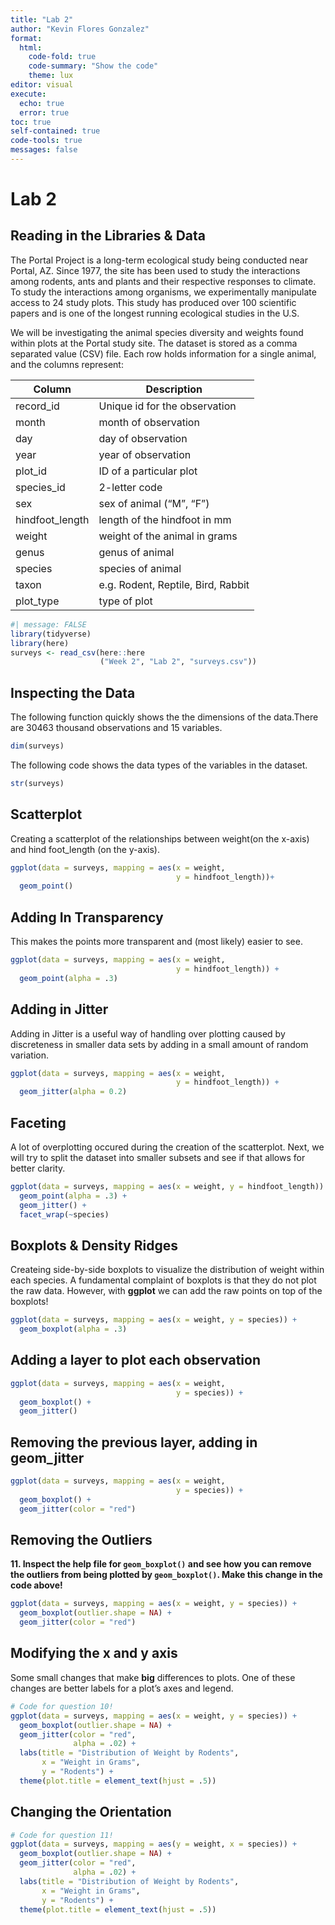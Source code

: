 ```yaml
---
title: "Lab 2"
author: "Kevin Flores Gonzalez"
format:
  html: 
    code-fold: true
    code-summary: "Show the code"
    theme: lux
editor: visual
execute:
  echo: true
  error: true
toc: true
self-contained: true
code-tools: true
messages: false
---
```


# Lab 2

## Reading in the Libraries & Data

The Portal Project is a long-term ecological study being conducted near Portal, AZ. Since 1977, the site has been used to study the interactions among rodents, ants and plants and their respective responses to climate. To study the interactions among organisms, we experimentally manipulate access to 24 study plots. This study has produced over 100 scientific papers and is one of the longest running ecological studies in the U.S.

We will be investigating the animal species diversity and weights found within plots at the Portal study site. The dataset is stored as a comma separated value (CSV) file. Each row holds information for a single animal, and the columns represent:

| Column          | Description                        |
|-----------------|------------------------------------|
| record_id       | Unique id for the observation      |
| month           | month of observation               |
| day             | day of observation                 |
| year            | year of observation                |
| plot_id         | ID of a particular plot            |
| species_id      | 2-letter code                      |
| sex             | sex of animal ("M", "F")           |
| hindfoot_length | length of the hindfoot in mm       |
| weight          | weight of the animal in grams      |
| genus           | genus of animal                    |
| species         | species of animal                  |
| taxon           | e.g. Rodent, Reptile, Bird, Rabbit |
| plot_type       | type of plot                       |

```r
#| message: FALSE
library(tidyverse)
library(here)
surveys <- read_csv(here::here
                    ("Week 2", "Lab 2", "surveys.csv"))
```

## Inspecting the Data

The following function quickly shows the the dimensions of the data.There are 30463 thousand observations and 15 variables.

```r
dim(surveys)
```

The following code shows the data types of the variables in the dataset.

```r
str(surveys)
```

## Scatterplot

Creating a scatterplot of the relationships between weight(on the x-axis) and hind foot_length (on the y-axis).

```r
ggplot(data = surveys, mapping = aes(x = weight, 
                                     y = hindfoot_length))+
  geom_point()
```

## Adding In Transparency

This makes the points more transparent and (most likely) easier to see.

```r
ggplot(data = surveys, mapping = aes(x = weight, 
                                     y = hindfoot_length)) +
  geom_point(alpha = .3)
```

## Adding in Jitter

Adding in Jitter is a useful way of handling over plotting caused by discreteness in smaller data sets by adding in a small amount of random variation.

```r
ggplot(data = surveys, mapping = aes(x = weight,
                                     y = hindfoot_length)) + 
  geom_jitter(alpha = 0.2)
```

## Faceting

A lot of overplotting occured during the creation of the scatterplot. Next, we will try to split the dataset into smaller subsets and see if that allows for better clarity.

```r
ggplot(data = surveys, mapping = aes(x = weight, y = hindfoot_length)) + 
  geom_point(alpha = .3) + 
  geom_jitter() +
  facet_wrap(~species)
```

## Boxplots & Density Ridges

Createing side-by-side boxplots to visualize the distribution of weight within each species. A fundamental complaint of boxplots is that they do not plot the raw data. However, with **ggplot** we can add the raw points on top of the boxplots!

```r
ggplot(data = surveys, mapping = aes(x = weight, y = species)) + 
  geom_boxplot(alpha = .3)
```

## Adding a layer to plot each observation

```r
ggplot(data = surveys, mapping = aes(x = weight,
                                     y = species)) + 
  geom_boxplot() + 
  geom_jitter()
```

## Removing the previous layer, adding in geom_jitter

```r
ggplot(data = surveys, mapping = aes(x = weight,
                                     y = species)) + 
  geom_boxplot() + 
  geom_jitter(color = "red")
```

## Removing the Outliers

**11. Inspect the help file for `geom_boxplot()` and see how you can remove the outliers from being plotted by `geom_boxplot()`. Make this change in the code above!**

```r
ggplot(data = surveys, mapping = aes(x = weight, y = species)) + 
  geom_boxplot(outlier.shape = NA) + 
  geom_jitter(color = "red")
```

## Modifying the x and y axis

Some small changes that make **big** differences to plots. One of these changes are better labels for a plot's axes and legend.

```r
# Code for question 10! 
ggplot(data = surveys, mapping = aes(x = weight, y = species)) + 
  geom_boxplot(outlier.shape = NA) + 
  geom_jitter(color = "red",
              alpha = .02) +
  labs(title = "Distribution of Weight by Rodents",
       x = "Weight in Grams",
       y = "Rodents") + 
  theme(plot.title = element_text(hjust = .5))

```

## Changing the Orientation

```r
# Code for question 11! 
ggplot(data = surveys, mapping = aes(y = weight, x = species)) + 
  geom_boxplot(outlier.shape = NA) + 
  geom_jitter(color = "red",
              alpha = .02) +
  labs(title = "Distribution of Weight by Rodents",
       x = "Weight in Grams",
       y = "Rodents") + 
  theme(plot.title = element_text(hjust = .5))
```
